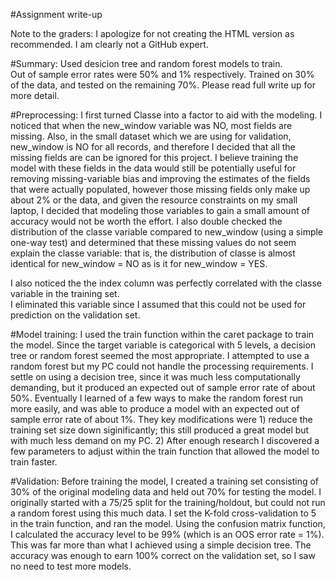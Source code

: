 #Assignment write-up

Note to the graders: I apologize for not creating the HTML version as recommended.  I am clearly not a GitHub expert.

#Summary:
 	Used desicion tree and random forest models to train.  
 	Out of sample error rates were 50% and 1% respectively.
 	Trained on 30% of the data, and tested on the remaining 70%.
 	Please read full write up for more detail.

#Preprocessing: 
I first turned Classe into a factor to aid with the modeling.  I noticed that when the new_window variable was NO, 
most fields are missing.  Also, in the small dataset which we are using for validation, new_window  is NO for all 
records, and therefore I decided that all the missing fields are can be ignored for this project.  I believe 
training the model with these fields in the data would still be potentially useful for removing missing-variable 
bias and improving the estimates of the fields that were actually populated, however those missing fields only 
make up about 2% or the data, and given the resource constraints on my small laptop, I decided that modeling 
those variables to gain a small amount of accuracy would not be worth the effort.  I also double checked the 
distribution of the classe variable compared to new_window (using a simple one-way test) and determined that 
these missing values do not seem explain the classe variable: that is, the distribution of classe is almost 
identical for new_window  = NO as is it for new_window  = YES. 

I also noticed the the index column was perfectly correlated with the classe variable in the training set.  
I eliminated this variable since I assumed that this could not be used for prediction on the validation set.

#Model training:
I used the train function within the caret package to train the model.  Since the target variable is 
categorical with 5 levels, a decision tree or random forest seemed the most appropriate.  I attempted to 
use a random forest but my PC could not handle the processing requirements.  I settle on using a decision 
tree, since it was much less computationally demanding, but it produced an expected out of sample error 
rate of about 50%.  Eventually I learned of a few ways to make the random forest run more easily, and 
was able to produce a model with an expected out of sample error rate of about 1%.  They key modifications
were 1) reduce the training set size down siginificantly; this still produced a great model but with much
less demand on my PC.  2) After enough research I discovered a few parameters to adjust within the train
function that allowed the model to train faster.

#Validation:
Before training the model, I created a training set consisting of 30% of the original modeling data and 
held out 70% for testing the model.  I originally started with a 75/25 split for the training/holdout, but 
could not run a random forest using this much data.  I set the K-fold cross-validation to 5 in the train
 function, and ran the model.  Using the confusion matrix function, I calculated the accuracy level to be
 99% (which is an OOS error rate = 1%). This was far more than what I achieved using a simple decision tree.
 The accuracy was enough to earn 100% correct on the validation set, so I saw no need to test more models.
